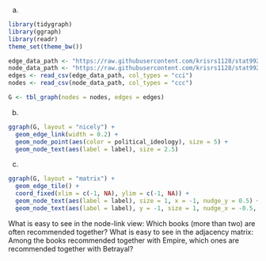 (a)
```r
library(tidygraph)
library(ggraph)
library(readr)
theme_set(theme_bw())

edge_data_path <- "https://raw.githubusercontent.com/krisrs1128/stat992_f23/6c4130bddbdfc9ef90537c794cdca47773643752/activities/week10/political-books-edges.csv"
node_data_path <- "https://raw.githubusercontent.com/krisrs1128/stat992_f23/6c4130bddbdfc9ef90537c794cdca47773643752/activities/week10/political-books-nodes.csv"
edges <- read_csv(edge_data_path, col_types = "cci")
nodes <- read_csv(node_data_path, col_types = "ccc")

G <- tbl_graph(nodes = nodes, edges = edges)
```

(b)
```r
ggraph(G, layout = "nicely") +
  geom_edge_link(width = 0.2) +
  geom_node_point(aes(color = political_ideology), size = 5) +
  geom_node_text(aes(label = label), size = 2.5)
```

(c)
```r
ggraph(G, layout = "matrix") +
  geom_edge_tile() +
  coord_fixed(xlim = c(-1, NA), ylim = c(-1, NA)) +
  geom_node_text(aes(label = label), size = 1, x = -1, nudge_y = 0.5) +
  geom_node_text(aes(label = label), y = -1, size = 1, nudge_x = -0.5, angle = 90)
```
 What is easy to see in the node-link view: Which books (more than two) are often recommended together?
 What is easy to see in the adjacency matrix: Among the books recommended together with Empire, which ones are recommended together with Betrayal?


